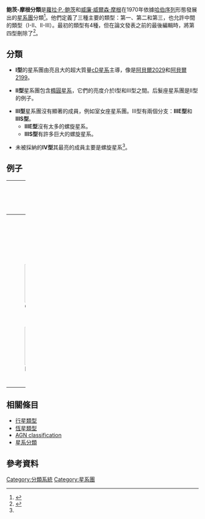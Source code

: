 '''鲍茨-摩根分類'''是[[蘿拉·P.·鲍茨|蘿拉·P.·鲍茨]]和[[威廉·威爾森·摩根|威廉·威爾森·摩根]]在1970年依據[[哈伯序列|哈伯序列]]形態發展出的[[星系團|星系團]]分類<ref name="Bautz-Morgan 1970b">{{cite journal
  | last1 = Bautz
  | first1 = L. P.
  | last2 = Morgan
  | first2 = W. W.
  | authorlink2 = William Wilson Morgan
  |date=December 1970
  | title = On the Classification of the Forms of Clusters of Galaxies
  | journal = Astrophysical Journal
  | volume = 162
  | pages = L149
  | format = PDF
  | id = A&AA ID. AAA004.160.015
  | bibcode = 1970ApJ...162L.149B
  | doi = 10.1086/180643
  | accessdate = March 10, 2012
  | url = http://articles.adsabs.harvard.edu/cgi-bin/nph-iarticle_query?1970ApJ...162L.149B&data_type=PDF_HIGH&whole_paper=YES&type=PRINTER&filetype=.pdf
}}</ref>。他們定義了三種主要的類型：第一、第二和第三，也允許中間的類型（I-II、II-III）。最初的類型有4種，但在論文發表之前的最後編輯時，將第四型刪除了<ref name="Bautz-Morgan 1970a">{{cite journal
  | last1 = Bautz
  | first1 = Laura P.
  | last2 = Morgan
  | first2 = W. W.
  | authorlink2 = William Wilson Morgan
  |date=September 1970
  | title = Preliminary Classification of Clusters of Galaxies
  | journal = Bulletin of the American Astronomical Society
  | volume = 2
  | pages = 294
  | format = PDF
  | id = A&AA ID. AAA004.160.006
  | bibcode = 1970BAAS....2R.294B
  | accessdate = March 10, 2012
  | url = http://articles.adsabs.harvard.edu/cgi-bin/nph-iarticle_query?1970BAAS....2R.294B&data_type=PDF_HIGH&whole_paper=YES&type=PRINTER&filetype=.pdf
}}</ref>。

== 分類 ==
* '''I型'''的星系團由亮且大的超大質量[[cD星系|cD星系]]主導，像是[[阿貝爾2029|阿貝爾2029]]和[[阿貝爾2199|阿貝爾2199]]。

* '''II型'''星系團包含[[橢圓星系|橢圓星系]]，它們的亮度介於I型和III型之間。后髮座星系團是II型的例子。

* '''III型'''星系團沒有顯著的成員，例如室女座星系團。III型有兩個分支：'''IIIE型'''和'''IIIS型'''。
** '''IIIE型'''沒有太多的螺旋星系。
** '''IIIS型'''有許多巨大的螺旋星系。 

* 未被採納的'''IV型'''其最亮的成員主要是螺旋星系<ref name="Bautz-Morgan 1970a"/>。

==  例子 ==
{|class=wikitable width=100%
|-
! 
! 例子
! 類型
! width=100%| 註解
|-
| 
| [[阿貝爾2029|阿貝爾2029]]
| {{nobr|Type I}}
| 
|-
| 
| 
| {{nobr|Type I-II}}
| 
|-
| [[Image:Coma_Cluster_of_Galaxies_(visible,_wide_field).jpg|100px]]
| [[后髮座星系團|后髮座星系團]]
| {{nobr|Type II}}
| 
|-
| 
| 
| {{nobr|Type II-III}}
| 
|-
| [[Image:ESO-M87.jpg|100px]]
| [[室女座星系團|室女座星系團]]
| {{nobr|Type III}}
| 
|-
| 
| 
| {{nobr|Type IIIS}}
| 
|-
| 
| 
| {{nobr|Type IIIE}}
| 
|-
|}

== 相關條目 ==
* [[行星|行星類型]]
* [[恆星光譜|恆星類型]]
* [[活動星系核|AGN classification]]
* [[星系分類|星系分類]]

== 參考資料 ==
{{reflist}}

[[Category:分類系統|Category:分類系統]]
[[Category:星系團|Category:星系團]]